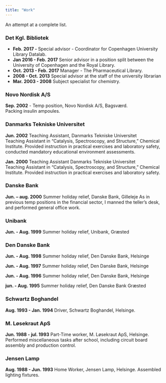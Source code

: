 ```yaml
---
title: "Work"
---
```


An attempt at a complete list.

### Det Kgl. Bibliotek
  - **Feb. 2017 - ** Special advisor - Coordinator for Copenhagen University Library Datalab.  
  - **Jan 2016 - Feb. 2017** Senior advisor in a position split between the University of Copenhagen and the Royal Library.  
  - **Oct. 2013 - Feb. 2017** Manager - The Pharmaceutical Library.  
  - **2008 - Oct. 2013** Special advisor at the staff of the university librarian  
  - **Mar. 2003 - 2008** Subject specialist for chemistry.


### Novo Nordisk A/S

**Sep. 2002** - Temp position, Novo Nordisk A/S, Bagsværd.  
Packing insulin ampoules.

### Danmarks Tekniske Universitet
**Jun. 2002** Teaching Assistant, Danmarks Tekniske Universitet  
Teaching Assistant in "Catalysis, Spectroscopy, and Structure," Chemical Institute.
Provided instruction in practical exercises and laboratory safety, conducted mandatory educational environment assessments.

**Jan. 2000** Teaching Assistant Danmarks Tekniske Universitet  
Teaching Assistant in "Catalysis, Spectroscopy, and Structure," Chemical Institute.
Provided instruction in practical exercises and laboratory safety.

### Danske Bank
**Jun. -- aug. 2000** Summer holiday relief, Danske Bank, Gilleleje
As in previous temp positions in the financial sector, I manned the teller's
desk, and performed general office work.

### Unibank
**Jun. - Aug. 1999** Summer holiday relief, Unibank, Græsted

### Den Danske Bank
**Jun. - Aug. 1998** Summer holiday relief, Den Danske Bank, Helsinge

**Jun. - Aug. 1997** Summer holiday relief, Den Danske Bank, Helsinge

**Jun. - Aug. 1996** Summer holiday relief, Den Danske Bank, Helsinge

**jun. - Aug. 1995** Summer holiday relief, Den Danske Bank Græsted

### Schwartz Boghandel
**Aug. 1993 - Jan. 1994** Driver, Schwartz Boghandel, Helsinge.


### M. Løsekraut ApS
**Jun. 1988 - jul. 1993** Part-Time worker, M. Løsekraut ApS, Helsinge.  
Performed miscellaneous tasks after school, including circuit board assembly and production control.

### Jensen Lamp
**Aug. 1988 - Jun. 1993** Home Worker, Jensen Lamp, Helsinge.
Assembled lighting fixtures.
